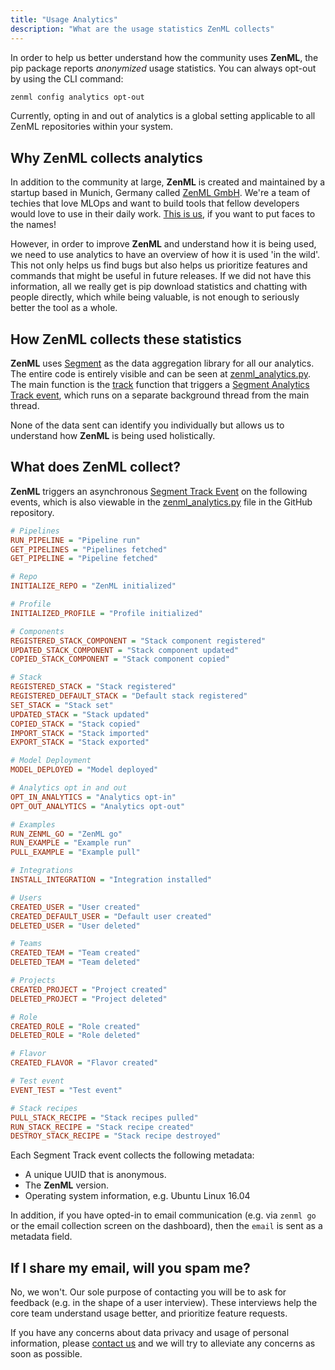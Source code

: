 ```yaml
---
title: "Usage Analytics"
description: "What are the usage statistics ZenML collects"
---
```


In order to help us better understand how the community uses **ZenML**, the pip package reports _anonymized_ usage statistics. You can always opt-out by using the CLI command:

```sh
zenml config analytics opt-out
```

<Info>

Currently, opting in and out of analytics is a global setting applicable to all ZenML repositories within your system.

</Info>

## Why ZenML collects analytics

In addition to the community at large, **ZenML** is created and maintained by a startup based in Munich, Germany called [ZenML GmbH](https://zenml.io). We're a team of techies that love MLOps and want to build tools that fellow developers would love to use in their daily work. [This is us](https://zenml.io/company#CompanyTeam), if you want to put faces to the names!

However, in order to improve **ZenML** and understand how it is being used, we need to use analytics to have an overview of how it is used 'in the wild'. This not only helps us find bugs but also helps us prioritize features and commands that might be useful in future releases. If we did not have this information, all we really get is pip download statistics and chatting with people directly, which while being valuable, is not enough to seriously better the tool as a whole.

## How ZenML collects these statistics

**ZenML** uses [Segment](https://segment.com) as the data aggregation library for all our analytics. The entire code is entirely visible and can be seen at [zenml_analytics.py](https://github.com/zenml-io/zenml/blob/release/0.31.1/src/zenml/utils/analytics%5Futils.py). The main function is the [track](https://github.com/zenml-io/zenml/blob/release/0.31.1/src/zenml/utils/analytics%5Futils.py#L167) function that triggers a [Segment Analytics Track event](https://segment.com/docs/connections/spec/track/), which runs on a separate background thread from the main thread.

None of the data sent can identify you individually but allows us to understand how **ZenML** is being used holistically.

## What does ZenML collect?

**ZenML** triggers an asynchronous [Segment Track Event](https://segment.com/docs/connections/spec/track/) on the following events, which is also viewable in the [zenml_analytics.py](https://github.com/zenml-io/zenml/blob/main/src/zenml/utils/analytics%5Futils.py) file in the GitHub repository.

```ini
# Pipelines
RUN_PIPELINE = "Pipeline run"
GET_PIPELINES = "Pipelines fetched"
GET_PIPELINE = "Pipeline fetched"

# Repo
INITIALIZE_REPO = "ZenML initialized"

# Profile
INITIALIZED_PROFILE = "Profile initialized"

# Components
REGISTERED_STACK_COMPONENT = "Stack component registered"
UPDATED_STACK_COMPONENT = "Stack component updated"
COPIED_STACK_COMPONENT = "Stack component copied"

# Stack
REGISTERED_STACK = "Stack registered"
REGISTERED_DEFAULT_STACK = "Default stack registered"
SET_STACK = "Stack set"
UPDATED_STACK = "Stack updated"
COPIED_STACK = "Stack copied"
IMPORT_STACK = "Stack imported"
EXPORT_STACK = "Stack exported"

# Model Deployment
MODEL_DEPLOYED = "Model deployed"

# Analytics opt in and out
OPT_IN_ANALYTICS = "Analytics opt-in"
OPT_OUT_ANALYTICS = "Analytics opt-out"

# Examples
RUN_ZENML_GO = "ZenML go"
RUN_EXAMPLE = "Example run"
PULL_EXAMPLE = "Example pull"

# Integrations
INSTALL_INTEGRATION = "Integration installed"

# Users
CREATED_USER = "User created"
CREATED_DEFAULT_USER = "Default user created"
DELETED_USER = "User deleted"

# Teams
CREATED_TEAM = "Team created"
DELETED_TEAM = "Team deleted"

# Projects
CREATED_PROJECT = "Project created"
DELETED_PROJECT = "Project deleted"

# Role
CREATED_ROLE = "Role created"
DELETED_ROLE = "Role deleted"

# Flavor
CREATED_FLAVOR = "Flavor created"

# Test event
EVENT_TEST = "Test event"

# Stack recipes
PULL_STACK_RECIPE = "Stack recipes pulled"
RUN_STACK_RECIPE = "Stack recipe created"
DESTROY_STACK_RECIPE = "Stack recipe destroyed"
```

Each Segment Track event collects the following metadata:

- A unique UUID that is anonymous.
- The **ZenML** version.
- Operating system information, e.g. Ubuntu Linux 16.04

In addition, if you have opted-in to email communication (e.g. via `zenml go` or the email collection screen on the dashboard), then the `email` is sent as a metadata field.

## If I share my email, will you spam me?

No, we won't. Our sole purpose of contacting you will be to ask for feedback (e.g. in the shape of a user interview). These interviews help the core team understand usage better, and prioritize feature requests.

If you have any concerns about data privacy and usage of personal information, please [contact us](mailto:support@zenml.io) and we will try to alleviate any concerns as soon as possible.
